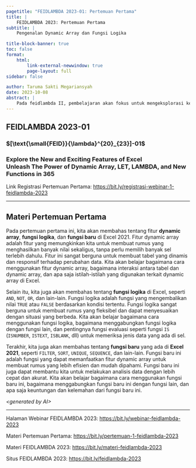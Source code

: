 ```yaml
---
pagetitle: "FEIDLAMBDA 2023-01: Pertemuan Pertama"
title: |
    FEIDLAMBDA 2023: Pertemuan Pertama
subtitle: |
    Pengenalan Dynamic Array dan Fungsi Logika

title-block-banner: true
toc: false
format: 
    html:
        link-external-newwindow: true
        page-layout: full
sidebar: false

author: Taruma Sakti Megariansyah
date: 2023-10-08
abstract: |
    Pada feidlambda II, pembelajaran akan fokus untuk mengeksplorasi kegunaan _dynamic array formula_ dan penggunaan fungsi `LAMBDA`. 
---
```


::: {.text-center .m-0}
# FEIDLAMBDA 2023-01 
### $[\text{\small{FEID}}{\lambda}^{20}_{23}]-01$
### Explore the New and Exciting Features of Excel<br>Unleash The Power of Dynamic Array, LET, LAMBDA, and New Functions in 365
:::

Link Registrasi Pertemuan Pertama: [https://bit.ly/registrasi-webinar-1-feidlambda-2023](https://bit.ly/registrasi-webinar-1-feidlambda-2023)

---

## Materi Pertemuan Pertama

::: {.justify}

Pada pertemuan pertama ini, kita akan membahas tentang fitur **dynamic array**, **fungsi logika**, dan **fungsi baru** di Excel 2021. Fitur dynamic array adalah fitur yang memungkinkan kita untuk membuat rumus yang menghasilkan banyak nilai sekaligus, tanpa perlu memilih banyak sel terlebih dahulu. Fitur ini sangat berguna untuk membuat tabel yang dinamis dan responsif terhadap perubahan data. Kita akan belajar bagaimana cara menggunakan fitur dynamic array, bagaimana interaksi antara tabel dan dynamic array, dan apa saja istilah-istilah yang digunakan terkait dynamic array di Excel.

Selain itu, kita juga akan membahas tentang **fungsi logika** di Excel, seperti `AND`, `NOT`, `OR`, dan lain-lain. Fungsi logika adalah fungsi yang mengembalikan nilai `TRUE` atau `FALSE` berdasarkan kondisi tertentu. Fungsi logika sangat berguna untuk membuat rumus yang fleksibel dan dapat menyesuaikan dengan situasi yang berbeda. Kita akan belajar bagaimana cara menggunakan fungsi logika, bagaimana menggabungkan fungsi logika dengan fungsi lain, dan pentingnya fungsi evaluasi seperti fungsi `IS` (`ISNUMBER`, `ISTEXT`, `ISBLANK`, dll) untuk memeriksa jenis data yang ada di sel.

Terakhir, kita juga akan membahas tentang **fungsi baru** yang ada di **Excel 2021**, seperti `FILTER`, `SORT`, `UNIQUE`, `SEQUENCE`, dan lain-lain. Fungsi baru ini adalah fungsi yang dapat memanfaatkan fitur dynamic array untuk membuat rumus yang lebih efisien dan mudah dipahami. Fungsi baru ini juga dapat membantu kita untuk melakukan analisis data dengan lebih cepat dan akurat. Kita akan belajar bagaimana cara menggunakan fungsi baru ini, bagaimana menggabungkan fungsi baru ini dengan fungsi lain, dan apa saja keuntungan dan kelemahan dari fungsi baru ini.

_\<generated by AI>_

:::

---

Halaman Webinar FEIDLAMBDA 2023: [https://bit.ly/webinar-feidlambda-2023](https://bit.ly/webinar-feidlambda-2023)

Materi Pertemuan Pertama: [https://bit.ly/pertemuan-1-feidlambda-2023](https://bit.ly/pertemuan-1-feidlambda-2023)

Materi FEIDLAMBDA 2023: [https://bit.ly/materi-feidlambda-2023](https://bit.ly/materi-feidlambda-2023)

Situs FEIDLAMBDA 2023: [https://bit.ly/feidlambda-2023](https://bit.ly/feidlambda-2023)